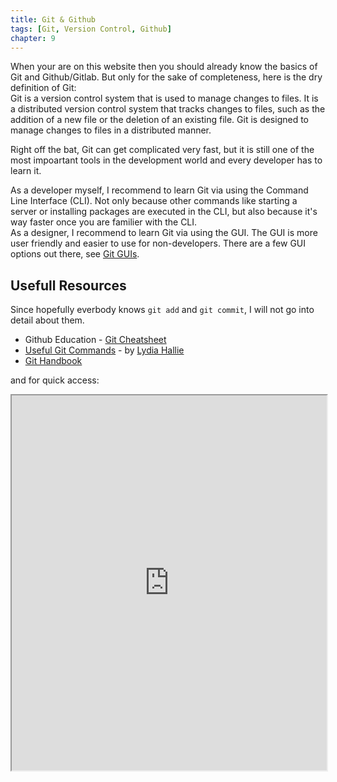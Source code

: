 ```yaml
---
title: Git & Github
tags: [Git, Version Control, Github]
chapter: 9
---
```


When your are on this website then you should already know the basics of Git and Github/Gitlab.
But only for the sake of completeness, here is the dry definition of Git:  
Git is a version control system that is used to manage changes to files.
It is a distributed version control system that tracks changes to files, such as the addition of a new file or the deletion of an existing file.
Git is designed to manage changes to files in a distributed manner.

Right off the bat, Git can get complicated very fast, but it is still one of the most impoartant tools in the development world and every developer has to learn it.

As a developer myself, I recommend to learn Git via using the Command Line Interface (CLI). Not only because other commands like starting a server or installing packages are executed in the CLI, but also because it's way faster once you are familier with the CLI.  
As a designer, I recommend to learn Git via using the GUI. The GUI is more user friendly and easier to use for non-developers. There are a few GUI options out there, see [Git GUIs](#git-guis).

## Usefull Resources

Since hopefully everbody knows `git add` and `git commit`, I will not go into detail about them.

- Github Education - [Git Cheatsheet](https://education.github.com/git-cheat-sheet-education.pdf)
- [Useful Git Commands](https://dev.to/lydiahallie/cs-visualized-useful-git-commands-37p1) - by [Lydia Hallie](https://dev.to/lydiahallie)
- [Git Handbook](https://guides.github.com/introduction/git-handbook/)

and for quick access:

<iframe
  src="https://gitsheet.wtf/"
  title="gitsheet.wtf"
  width="100%"
  height="600px"
/>

## Working with Github

- [Github Help](https://help.github.com/)
- [Github - Hello World](https://guides.github.com/activities/hello-world/)
- [Github - Forking](https://guides.github.com/activities/forking/)
- [How to Contribute to a Git Repository](https://www.youtube.com/watch?v=HbSjyU2vf6Y) - Video Version
- [/recommends Contribute Guide](https://github.com/motcodes/recommends/blob/main/CONTRIBUTING.md)
- [Mastering Issues](https://guides.github.com/features/issues/)

## Git GUIs

- [Git Kraken](https://www.gitkraken.com/) - which I recommend and if you are in the Github Student Programme, you can use it for free.
- [Github Desktop](https://desktop.github.com/)
- [SourceTree](https://www.sourcetreeapp.com/)
- [Github](https://github.com/) via the Browser
- [Gitlab](https://gitlab.com/) via the Browser
- [GitLens](https://marketplace.visualstudio.com/items?itemName=eamodio.gitlens) - Visual Studio Code extension
